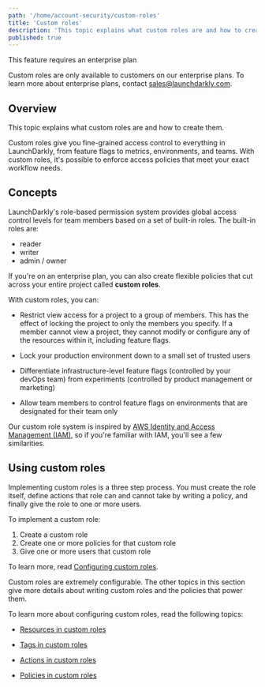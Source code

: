 ```yaml
---
path: '/home/account-security/custom-roles'
title: 'Custom roles'
description: 'This topic explains what custom roles are and how to create them. Custom roles give access control to everything in LaunchDarkly, from feature flags to metrics, environments, and teams. Enforce access policies that meet your exact workflow needs.'
published: true
---
```


<Callout intent="info">
  <CalloutTitle>This feature requires an enterprise plan</CalloutTitle>
  <CalloutDescription>

Custom roles are only available to customers on our enterprise plans. To learn more about enterprise plans, contact
[sales@launchdarkly.com](mailto:sales@launchdarkly.com?Subject=Custom%20roles).

  </CalloutDescription>
</Callout> 

## Overview

This topic explains what custom roles are and how to create them.

Custom roles give you fine-grained access control to everything in LaunchDarkly, from feature flags to metrics, environments, and teams. With custom roles, it's possible to enforce access policies that meet your exact workflow needs.

## Concepts

LaunchDarkly's role-based permission system provides global access control levels for team members based on a set of built-in roles. The built-in roles are:

- reader
- writer
- admin / owner

If you're on an enterprise plan, you can also create flexible policies that cut across your entire project called **custom roles**.

With custom roles, you can:

- Restrict view access for a project to a group of members. This has the effect of locking the project to only the members you specify. If a member cannot view a project, they cannot modify or configure any of the resources within it, including feature flags.
- Lock your production environment down to a small set of trusted users
- Differentiate infrastructure-level feature flags (controlled by your devOps team) from experiments (controlled by product management or marketing) 

- Allow team members to control feature flags on environments that are designated for their team only

Our custom role system is inspired by [AWS Identity and Access Management (IAM)](https://aws.amazon.com/iam/), so if you're familiar with IAM, you'll see a few similarities.

## Using custom roles

Implementing custom roles is a three step process. You must create the role itself, define actions that role can and cannot take by writing a policy, and finally give the role to one or more users.

To implement a custom role:

1. Create a custom role
2. Create one or more policies for that custom role
3. Give one or more users that custom role

To learn more, read [Configuring custom roles](/home/account-security/custom-roles/configure).

Custom roles are extremely configurable. The other topics in this section give more details about writing custom roles and the policies that power them.

To learn more about configuring custom roles, read the following topics:

- [Resources in custom roles](/home/account-security/custom-roles/resources) 

- [Tags in custom roles](/home/account-security/custom-roles/tags) 

- [Actions in custom roles](/home/account-security/custom-roles/actions) 

- [Policies in custom roles](/home/account-security/custom-roles/policies) 

